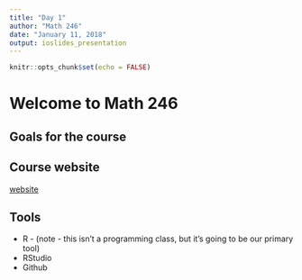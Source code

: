 ```yaml
---
title: "Day 1"
author: "Math 246"
date: "January 11, 2018"
output: ioslides_presentation
---
```


```r
knitr::opts_chunk$set(echo = FALSE)
```

# Welcome to Math 246

## Goals for the course

## Course website
[website](http://mthomas7.github.io/246)

## Tools
* R - (note - this isn't a programming class, but it's going to be our primary tool)
* RStudio
* Github
